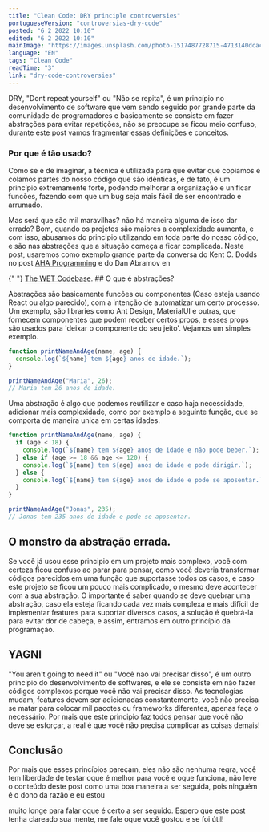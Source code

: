 ```yaml
---
title: "Clean Code: DRY principle controversies"
portugueseVersion: "controversias-dry-code"
posted: "6 2 2022 10:10"
edited: "6 2 2022 10:10"
mainImage: "https://images.unsplash.com/photo-1517487728715-4713140dcac0?ixlib=rb-1.2.1&ixid=MnwxMjA3fDB8MHxwaG90by1wYWdlfHx8fGVufDB8fHx8&auto=format&fit=crop&w=2070&q=80"
language: "EN"
tags: "Clean Code"
readTime: "3"
link: "dry-code-controversies"
---
```



DRY, "Dont repeat yourself" ou "Não se repita", é um princípio no desenvolvimento de software que vem sendo
seguido por grande parte da comunidade de programadores e basicamente se consiste em fazer abstrações para
evitar repetições, não se preocupe se ficou meio confuso, durante este post vamos fragmentar essas definições
e conceitos.

### Por que é tão usado?

Como se é de imaginar, a técnica é utilizada para que evitar que copiamos e colamos partes do nosso código que
são idênticas, e de fato, é um princípio extremamente forte, podendo melhorar a organização e unificar
funcões, fazendo com que um bug seja mais fácil de ser encontrado e arrumado.

Mas será que são mil maravilhas? não há maneira alguma de isso dar errado? Bom, quando os projetos são maiores
a complexidade aumenta, e com isso, abusamos do principio utilizando em toda parte do nosso código, e são nas abstrações
que a situação começa a ficar complicada. Neste post, usaremos como exemplo grande parte da conversa do Kent C. Dodds no
post <a href="https://kentcdodds.com/blog/aha-programming">AHA Programming</a> e do Dan Abramov en

{" "}
<a href="https://overreacted.io/the-wet-codebase/">The WET Codebase</a>. ## O que
é abstrações?

Abstrações são basicamente funcões ou componentes (Caso esteja usando React ou algo parecido), com a intenção de automatizar
um certo processo. Um exemplo, são libraries como Ant Design, MaterialUI e outras, que fornecem componentes que podem receber
certos props, e esses props são usados para 'deixar o componente do seu jeito'. Vejamos um simples exemplo.

```js
function printNameAndAge(name, age) {
  console.log(`${name} tem ${age} anos de idade.`);
}

printNameAndAge("Maria", 26);
// Maria tem 26 anos de idade.
```

Uma abstração é algo que podemos reutilizar e caso haja necessidade, adicionar mais complexidade, como por exemplo a seguinte
função, que se comporta de maneira unica em certas idades.

```js
function printNameAndAge(name, age) {
  if (age < 18) {
    console.log(`${name} tem ${age} anos de idade e não pode beber.`);
  } else if (age >= 18 && age <= 120) {
    console.log(`${name} tem ${age} anos de idade e pode dirigir.`);
  } else {
    console.log(`${name} tem ${age} anos de idade e pode se aposentar.`);
  }
}

printNameAndAge("Jonas", 235);
// Jonas tem 235 anos de idade e pode se aposentar.
```

## O monstro da abstração errada.

Se você já usou esse principio em um projeto mais complexo, você com certeza ficou confuso ao parar para pensar, como você
deveria transformar códigos parecidos em uma função que suportasse todos os casos, e caso este projeto se ficou um pouco mais
complicado, o mesmo deve acontecer com a sua abstração.
O importante é saber quando se deve quebrar uma abstração, caso ela esteja ficando cada vez mais complexa e mais difícil de
implementar features para suportar diversos casos, a solução é quebrá-la para evitar dor de cabeça, e assim, entramos em outro
princípio da programação.

## YAGNI

"You aren't going to need it" ou "Você nao vai precisar disso", é um outro principio do desenvolvimento de softwares, e ele se
consiste em não fazer códigos complexos porque você <Highlight>não vai precisar disso</Highlight>. As tecnologias mudam, features
devem ser adicionadas constantemente, você não precisa se matar para colocar mil pacotes ou frameworks diferentes, apenas faça
o necessário. Por mais que este principio faz todos pensar que você não deve se esforçar, a real é que você não precisa complicar
as coisas demais!

## Conclusão

Por mais que esses princípios pareçam, eles não são nenhuma regra, você tem liberdade de testar oque é melhor para você e oque
funciona, não leve o conteúdo deste post como uma boa maneira a ser seguida, pois ninguém é o dono da razão e eu estou

<Highlight>muito longe</Highlight> para falar oque é certo a ser seguido. Espero
que este post tenha clareado sua mente, me fale oque você gostou e se foi útil!
